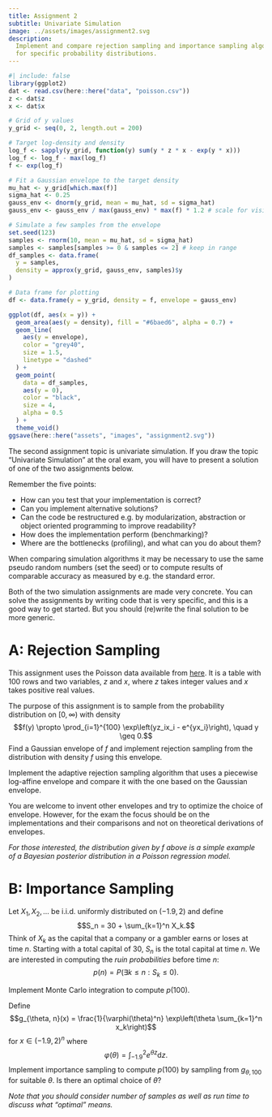 ```yaml
---
title: Assignment 2
subtitle: Univariate Simulation
image: ../assets/images/assignment2.svg
description:
  Implement and compare rejection sampling and importance sampling algorithms
  for specific probability distributions.
---
```


```r
#| include: false
library(ggplot2)
dat <- read.csv(here::here("data", "poisson.csv"))
z <- dat$z
x <- dat$x

# Grid of y values
y_grid <- seq(0, 2, length.out = 200)

# Target log-density and density
log_f <- sapply(y_grid, function(y) sum(y * z * x - exp(y * x)))
log_f <- log_f - max(log_f)
f <- exp(log_f)

# Fit a Gaussian envelope to the target density
mu_hat <- y_grid[which.max(f)]
sigma_hat <- 0.25
gauss_env <- dnorm(y_grid, mean = mu_hat, sd = sigma_hat)
gauss_env <- gauss_env / max(gauss_env) * max(f) * 1.2 # scale for visibility

# Simulate a few samples from the envelope
set.seed(123)
samples <- rnorm(10, mean = mu_hat, sd = sigma_hat)
samples <- samples[samples >= 0 & samples <= 2] # keep in range
df_samples <- data.frame(
  y = samples,
  density = approx(y_grid, gauss_env, samples)$y
)

# Data frame for plotting
df <- data.frame(y = y_grid, density = f, envelope = gauss_env)

ggplot(df, aes(x = y)) +
  geom_area(aes(y = density), fill = "#6baed6", alpha = 0.7) +
  geom_line(
    aes(y = envelope),
    color = "grey40",
    size = 1.5,
    linetype = "dashed"
  ) +
  geom_point(
    data = df_samples,
    aes(y = 0),
    color = "black",
    size = 4,
    alpha = 0.5
  ) +
  theme_void()
ggsave(here::here("assets", "images", "assignment2.svg"))
```

The second assignment topic is univariate simulation. If you draw the topic
"Univariate Simulation" at the oral exam, you will have to present a solution of
one of the two assignments below.

Remember the five points:

- How can you test that your implementation is correct?
- Can you implement alternative solutions?
- Can the code be restructured e.g. by modularization, abstraction or object
  oriented programming to improve readability?
- How does the implementation perform (benchmarking)?
- Where are the bottlenecks (profiling), and what can you do about them?

When comparing simulation algorithms it may be necessary to use the same pseudo
random numbers (set the seed) or to compute results of comparable accuracy as
measured by e.g. the standard error.

Both of the two simulation assignments are made very concrete. You can solve the
assignments by writing code that is very specific, and this is a good way to get
started. But you should (re)write the final solution to be more generic.

# A: Rejection Sampling

This assignment uses the Poisson data available from [here](data/poisson.csv).
It is a table with 100 rows and two variables, $z$ and $x$, where $z$ takes
integer values and $x$ takes positive real values.

The purpose of this assignment is to sample from the probability distribution on
$[0, \infty)$ with density
$$f(y) \propto \prod_{i=1}^{100}  \exp\left(yz_ix_i - e^{yx_i}\right), \quad y \geq 0.$$
Find a Gaussian envelope of $f$ and implement rejection sampling from the
distribution with density $f$ using this envelope.

Implement the adaptive rejection sampling algorithm that uses a piecewise
log-affine envelope and compare it with the one based on the Gaussian envelope.

You are welcome to invent other envelopes and try to optimize the choice of
envelope. However, for the exam the focus should be on the implementations and
their comparisons and not on theoretical derivations of envelopes.

_For those interested, the distribution given by $f$ above is a simple example
of a Bayesian posterior distribution in a Poisson regression model._

# B: Importance Sampling

Let $X_1, X_2, \ldots$ be i.i.d. uniformly distributed on $(-1.9, 2)$ and define
$$S_n = 30 + \sum_{k=1}^n X_k.$$ Think of $X_k$ as the capital that a company or
a gambler earns or loses at time $n$. Starting with a total capital of 30, $S_n$
is the total capital at time $n$. We are interested in computing the _ruin
probabilities_ before time $n$: $$p(n) = P(\exists k \leq n: S_k \leq 0).$$

Implement Monte Carlo integration to compute $p(100)$.

Define
$$g_{\theta, n}(x) = \frac{1}{\varphi(\theta)^n} \exp\left(\theta \sum_{k=1}^n x_k\right)$$
for $x \in (-1.9, 2)^n$ where
$$\varphi(\theta) = \int_{-1.9}^2 e^{\theta z} \mathrm{d}z.$$ Implement
importance sampling to compute $p(100)$ by sampling from $g_{\theta, 100}$ for
suitable $\theta$. Is there an optimal choice of $\theta$?

_Note that you should consider number of samples as well as run time to discuss
what "optimal" means._
